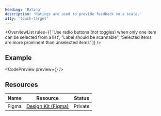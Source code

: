```yaml
---
heading: 'Rating'
description: 'Ratings are used to provide feedback on a scale.'
a11y: 'touch-target'
---
```



<OverviewList rules={[
  'Use radio buttons (not toggles) when only one item can be selected from a list',
  "Label should be scannable",
  'Selected items are more prominent than unselected items'
]} />

## Example

<CodePreview preview={<BasicDemo />} />

<LivePlayground />

<DripDivider />

## Resources

| Name     | Resource | Status                                               |
| -------- | -------- | ---------------------------------------------------- |
| Figma    | [Design Kit (Figma)](https://www.figma.com/design/ducwqOCxoxcWc3ReV3FYd8/Digital-University-Component-Library?m=auto&node-id=0-1)      |                         Private                      |